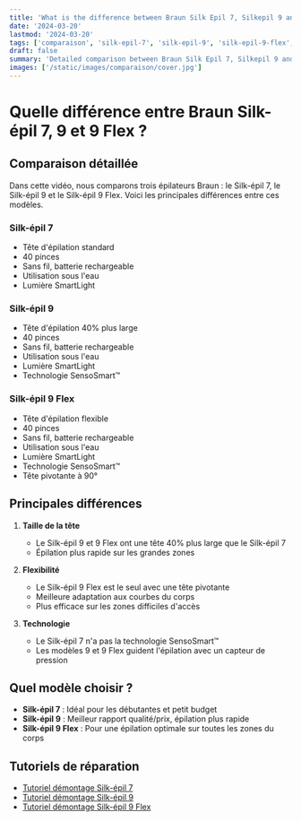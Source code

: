 ```yaml
---
title: 'What is the difference between Braun Silk Epil 7, Silkepil 9 and 9 Flex?'
date: '2024-03-20'
lastmod: '2024-03-20'
tags: ['comparaison', 'silk-epil-7', 'silk-epil-9', 'silk-epil-9-flex', 'braun']
draft: false
summary: 'Detailed comparison between Braun Silk Epil 7, Silkepil 9 and 9 Flex epilators'
images: ['/static/images/comparaison/cover.jpg']
---
```


# Quelle différence entre Braun Silk-épil 7, 9 et 9 Flex ?

<YouTube id="eJ__Y_l-xGg" title="Comparaison Braun Silk-épil 7 vs 9 vs 9 Flex" />

## Comparaison détaillée

Dans cette vidéo, nous comparons trois épilateurs Braun : le Silk-épil 7, le Silk-épil 9 et le Silk-épil 9 Flex. Voici les principales différences entre ces modèles.

### Silk-épil 7

- Tête d'épilation standard
- 40 pinces
- Sans fil, batterie rechargeable
- Utilisation sous l'eau
- Lumière SmartLight

### Silk-épil 9

- Tête d'épilation 40% plus large
- 40 pinces
- Sans fil, batterie rechargeable
- Utilisation sous l'eau
- Lumière SmartLight
- Technologie SensoSmart™

### Silk-épil 9 Flex

- Tête d'épilation flexible
- 40 pinces
- Sans fil, batterie rechargeable
- Utilisation sous l'eau
- Lumière SmartLight
- Technologie SensoSmart™
- Tête pivotante à 90°

## Principales différences

1. **Taille de la tête**

   - Le Silk-épil 9 et 9 Flex ont une tête 40% plus large que le Silk-épil 7
   - Épilation plus rapide sur les grandes zones

2. **Flexibilité**

   - Le Silk-épil 9 Flex est le seul avec une tête pivotante
   - Meilleure adaptation aux courbes du corps
   - Plus efficace sur les zones difficiles d'accès

3. **Technologie**
   - Le Silk-épil 7 n'a pas la technologie SensoSmart™
   - Les modèles 9 et 9 Flex guident l'épilation avec un capteur de pression

## Quel modèle choisir ?

- **Silk-épil 7** : Idéal pour les débutantes et petit budget
- **Silk-épil 9** : Meilleur rapport qualité/prix, épilation plus rapide
- **Silk-épil 9 Flex** : Pour une épilation optimale sur toutes les zones du corps

## Tutoriels de réparation

- [Tutoriel démontage Silk-épil 7](/blog/infos/epilateur-braun-silk-epil-7-tutoriel-de-demontage)
- [Tutoriel démontage Silk-épil 9](/blog/infos/braun-silk-epil-9-comment-demonter-lepilateur)
- [Tutoriel démontage Silk-épil 9 Flex](/blog/infos/tutoriel-demontage-silk-epil-9-flex)
